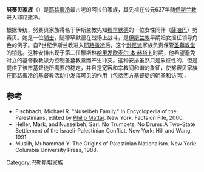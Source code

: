 '''努赛贝家族'''（{{lang-ar|'''عائلة نسيبة'''}}）是[[耶路撒冷|耶路撒冷]]最古老的阿拉伯家族，其先祖在公元637年随[[伊斯兰教|伊斯兰教]]进入耶路撒冷。

根据传统，努赛贝家族得名于伊斯兰教先知[[穆罕默德|穆罕默德]]的一位女性同伴（[[薩哈巴|薩哈巴]]）努赛贝。她是一位[[辅士|辅士]]，随穆罕默德在战场上战斗，是[[伊斯兰教|伊斯兰教]]早期妇女担任领导角色的例子。自7世纪伊斯兰教进入[[耶路撒冷|耶路撒冷]]后，这个[[逊尼派|逊尼派]]家族负责保管[[圣墓教堂|圣墓教堂]]的钥匙。这种安排出现于第二任穆斯林[[哈里发|哈里发]][[欧麦尔·本·赫塔卜|欧麦尔·本·赫塔卜]]时期，他希望避免对立的基督教教派为控制圣墓教堂而产生冲突。这种安排虽然只是象征性的，但是提供了该市基督徒所需要的稳定，并且是宽容和宗教间和谐的象征，使努赛贝家族在耶路撒冷的基督教活动中发挥可见的作用（包括西方基督徒的朝圣和访问）。

==参考==
{{reflist}}
*Fischbach, Michael R. "Nuseibeh Family." In Encyclopedia of the Palestinians, edited by [[Philip_Mattar|Philip Mattar]]. New York: Facts on File, 2000.
*Heller, Mark, and Nusseibeh, Sari. No Trumpets, No Drums:A Two-State Settlement of the Israeli-Palestinian Conflict. New York: Hill and Wang, 1991.
*Muslih, Muhammad Y. The Origins of Palestinian Nationalism. New York: Columbia University Press, 1988.

[[Category:巴勒斯坦家族|Category:巴勒斯坦家族]]